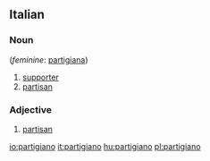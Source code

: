 ==Italian==

===Noun===
{{it-noun|partigian|m|o|i}} (''feminine'': [[partigiana]])

# [[supporter]]
# [[partisan]]

===Adjective===
{{it-adj|partigian}}

# [[partisan]]

[[io:partigiano]]
[[it:partigiano]]
[[hu:partigiano]]
[[pl:partigiano]]